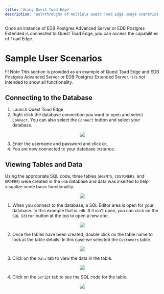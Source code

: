 ```yaml
---
title: 'Using Quest Toad Edge'
description: 'Walkthroughs of multiple Quest Toad Edge usage scenarios'
---
```


Once an instance of EDB Postgres Advanced Server or EDB Postgres Extended is connected to Quest Toad Edge, you can access the capabilities of Toad Edge. 

# Sample User Scenarios

!!! Note
    This section is provided as an example of Quest Toad Edge and EDB Postgres Advanced Server or EDB Postgres Extended Server.  It is not intended to show all functionality.



## Connecting to the Database

1. Launch Quest Toad Edge.
2. Right click the database connection you want to open and select `Connect`.  You can also select the `Connect` button and select your database.

<p align="center">
  <img src="Images/ConnectButton.png">
</p>

3. Enter the username and password and click `OK`.
4. You are now connected to your database instance.

## Viewing Tables and Data

Using the appropriate SQL code, three tables (`AGENTS`, `CUSTOMERS`, and `ORDERS`) were created in the `edb` database and data was inserted to help visualize some basic functionality. 

<p align="center">
  <img src="Images/BasicFunctionality.png">
</p>

1. When you connect to the database, a SQL Editor area is open for your database. In this example that is `edb`. If it isn't open, you can click on the `SQL Editor` button at the top to open a new one.

<p align="center">
  <img src="Images/OpenSQLEditor.png">
</p>

2. Once the tables have been created, double click on the table name to look at the table details. In this case we selected the `Customers` table. 

<p align="center">
  <img src="Images/CustomersTable.png">
</p>

3. Click on the `Data` tab to view the data in the table.

<p align="center">
  <img src="Images/DataTab.png">
</p>

4. Click on the `Script` tab to see the SQL code for the table.

<p align="center">
  <img src="Images/ScriptTab.png">
</p>
